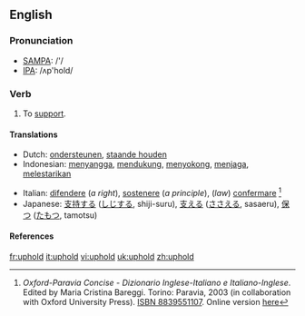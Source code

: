 ==English==
=== Pronunciation ===
*[[w:SAMPA|SAMPA]]: /'/
*[[w:IPA|IPA]]: /ʌp'hold/

=== Verb ===
{{irregverb|'''to uphold'''|'''[[upholds]]'''|'''[[upheld]]'''|'''[[upheld]]'''|'''[[upholding]]'''}}

# To [[support]].

==== Translations ====
{{top}}
*Dutch: [[ondersteunen]], [[staande houden]]
*Indonesian: [[sangga|menyangga]], [[dukung|mendukung]], [[sokong|menyokong]], [[jaga|menjaga]], [[lestari|melestarikan]]
{{mid}}
*Italian: [[difendere]] (''a right''), [[sostenere]] (''a principle''), (''law'') [[confermare]] <ref name=oxf-par>''Oxford-Paravia Concise - Dizionario Inglese-Italiano e Italiano-Inglese''. Edited by Maria Cristina Bareggi. Torino: Paravia, 2003 (in collaboration with Oxford University Press). [[W:Wikipedia:book sources| ISBN 8839551107]]. Online version [http://www.oxfordparavia.it/ here]</ref>
*Japanese: [[支持する]] ([[しじ]]する, shiji-suru), [[支える]] ([[ささえる]], sasaeru), [[保つ]] ([[たもつ]], tamotsu)
{{bottom}}

====References====
<references/>

[[fr:uphold]]
[[it:uphold]]
[[vi:uphold]]
[[uk:uphold]]
[[zh:uphold]]